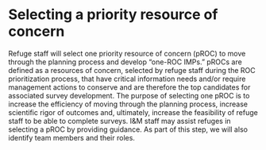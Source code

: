 # Selecting a priority resource of concern {-#select-proc}

Refuge staff will select one priority resource of concern (pROC) to move through the planning process and develop “one-ROC IMPs.” pROCs are defined as a resources of concern, selected by refuge staff during the ROC prioritization process, that have critical information needs and/or require management actions to conserve and are therefore the top candidates for associated survey development. The purpose of selecting one pROC is to increase the efficiency of moving through the planning process, increase scientific rigor of outcomes and, ultimately, increase the feasibility of refuge staff to be able to complete surveys. I&M staff may assist refuges in selecting a pROC by providing guidance. As part of this step, we will also identify team members and their roles.   